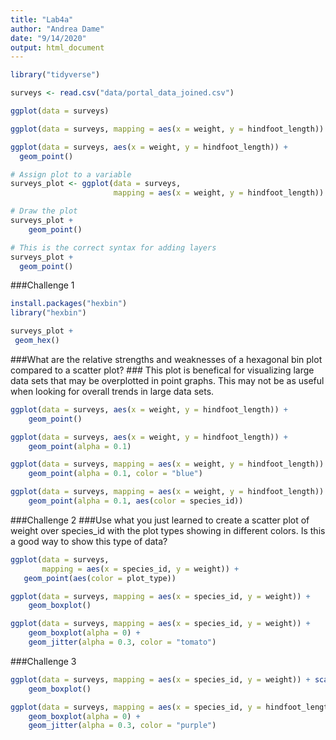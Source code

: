 ```yaml
---
title: "Lab4a"
author: "Andrea Dame"
date: "9/14/2020"
output: html_document
---
```


```r
library("tidyverse")
```
```r
surveys <- read.csv("data/portal_data_joined.csv")
```


```r
ggplot(data = surveys)
```
```r
ggplot(data = surveys, mapping = aes(x = weight, y = hindfoot_length))
```
```r
ggplot(data = surveys, aes(x = weight, y = hindfoot_length)) +
  geom_point()
```

```r
# Assign plot to a variable
surveys_plot <- ggplot(data = surveys, 
                       mapping = aes(x = weight, y = hindfoot_length))

# Draw the plot
surveys_plot + 
    geom_point()
```

```r
# This is the correct syntax for adding layers
surveys_plot +
  geom_point()
```

###Challenge 1
```r
install.packages("hexbin")
library("hexbin")
```

```r
surveys_plot +
 geom_hex()
```
###What are the relative strengths and weaknesses of a hexagonal bin plot compared to a scatter plot?
### This plot is benefical for visualizing large data sets that may be overplotted in point graphs. This may not be as useful when looking for overall trends in large data sets. 

```r
ggplot(data = surveys, aes(x = weight, y = hindfoot_length)) +
    geom_point()
```
```r
ggplot(data = surveys, aes(x = weight, y = hindfoot_length)) +
    geom_point(alpha = 0.1)
```

```r
ggplot(data = surveys, mapping = aes(x = weight, y = hindfoot_length)) +
    geom_point(alpha = 0.1, color = "blue")
```

```r
ggplot(data = surveys, mapping = aes(x = weight, y = hindfoot_length)) +
    geom_point(alpha = 0.1, aes(color = species_id))
```
###Challenge 2
###Use what you just learned to create a scatter plot of weight over species_id with the plot types showing in different colors. Is this a good way to show this type of data?
```r
ggplot(data = surveys, 
       mapping = aes(x = species_id, y = weight)) +
   geom_point(aes(color = plot_type))
```

```r
ggplot(data = surveys, mapping = aes(x = species_id, y = weight)) +
    geom_boxplot()
```

```r
ggplot(data = surveys, mapping = aes(x = species_id, y = weight)) +
    geom_boxplot(alpha = 0) +
    geom_jitter(alpha = 0.3, color = "tomato")
```
###Challenge 3
```r
ggplot(data = surveys, mapping = aes(x = species_id, y = weight)) + scale_y_log10() +
    geom_boxplot()
```

```r
ggplot(data = surveys, mapping = aes(x = species_id, y = hindfoot_length)) +
    geom_boxplot(alpha = 0) +
    geom_jitter(alpha = 0.3, color = "purple")

```


